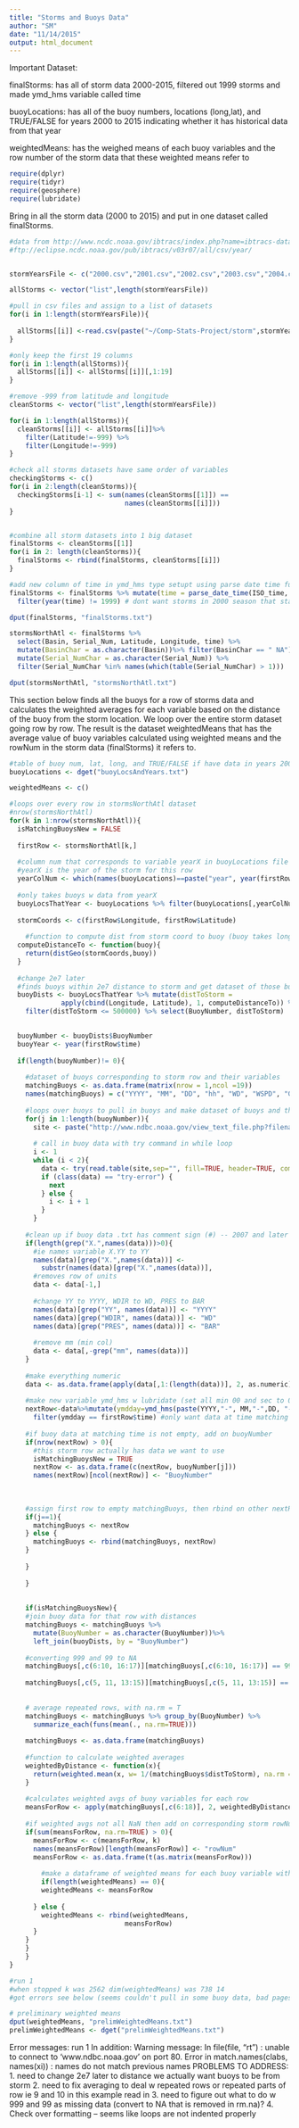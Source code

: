 ```yaml
---
title: "Storms and Buoys Data"
author: "SM"
date: "11/14/2015"
output: html_document
---
```


Important Dataset:

finalStorms: has all of storm data 2000-2015, filtered out 1999 storms and made ymd_hms variable called time

buoyLocations: has all of the buoy numbers, locations (long,lat), and TRUE/FALSE for years 2000 to 2015 indicating whether it has historical data from that year

weightedMeans: has the weighed means of each buoy variables and the row number of the storm data that these weighted means refer to



```r

require(dplyr)
require(tidyr)
require(geosphere)
require(lubridate)

```


Bring in all the storm data (2000 to 2015) and put in one dataset called finalStorms.
```r
#data from http://www.ncdc.noaa.gov/ibtracs/index.php?name=ibtracs-data
#ftp://eclipse.ncdc.noaa.gov/pub/ibtracs/v03r07/all/csv/year/


stormYearsFile <- c("2000.csv","2001.csv","2002.csv","2003.csv","2004.csv","2005.csv","2006.csv","2007.csv","2008.csv","2009.csv","2010.csv","2011.csv","2012.csv","2013.csv","2014.csv", "2015.csv")

allStorms <- vector("list",length(stormYearsFile)) 

#pull in csv files and assign to a list of datasets
for(i in 1:length(stormYearsFile)){
  
  allStorms[[i]] <-read.csv(paste("~/Comp-Stats-Project/storm",stormYearsFile[i], sep=""))
}

#only keep the first 19 columns
for(i in 1:length(allStorms)){
  allStorms[[i]] <- allStorms[[i]][,1:19]
}

#remove -999 from latitude and longitude
cleanStorms <- vector("list",length(stormYearsFile))

for(i in 1:length(allStorms)){
  cleanStorms[[i]] <- allStorms[[i]]%>% 
    filter(Latitude!=-999) %>% 
    filter(Longitude!=-999)
}

#check all storms datasets have same order of variables
checkingStorms <- c()
for(i in 2:length(cleanStorms)){
  checkingStorms[i-1] <- sum(names(cleanStorms[[1]]) == 
                             names(cleanStorms[[i]]))
}


#combine all storm datasets into 1 big dataset
finalStorms <- cleanStorms[[1]]
for(i in 2: length(cleanStorms)){
  finalStorms <- rbind(finalStorms, cleanStorms[[i]])
}

#add new column of time in ymd_hms type setupt using parse date time fuction
finalStorms <- finalStorms %>% mutate(time = parse_date_time(ISO_time, "%m%d%Y %H%M")) %>%
  filter(year(time) != 1999) # dont want storms in 2000 season that start in 1999

dput(finalStorms, "finalStorms.txt")

stormsNorthAtl <- finalStorms %>% 
  select(Basin, Serial_Num, Latitude, Longitude, time) %>%
  mutate(BasinChar = as.character(Basin))%>% filter(BasinChar == " NA") %>%
  mutate(Serial_NumChar = as.character(Serial_Num)) %>% 
  filter(Serial_NumChar %in% names(which(table(Serial_NumChar) > 1)))

dput(stormsNorthAtl, "stormsNorthAtl.txt")

```


This section below finds all the buoys for a row of storms data and calculates the weighted averages for each variable based on the distance of the buoy from the storm location.  We loop over the entire storm dataset going row by row.  The result is the dataset weightedMeans that has the average value of buoy variables calculated using weighted means and the rowNum in the storm data (finalStorms) it refers to.

```r

#table of buoy num, lat, long, and TRUE/FALSE if have data in years 2000 to 2015
buoyLocations <- dget("buoyLocsAndYears.txt") 

weightedMeans <- c()

#loops over every row in stormsNorthAtl dataset
#nrow(stormsNorthAtl)
for(k in 1:nrow(stormsNorthAtl)){
  isMatchingBuoysNew = FALSE
  
  firstRow <- stormsNorthAtl[k,]
  
  #column num that corresponds to variable yearX in buoyLocations file
  #yearX is the year of the storm for this row
  yearColNum <- which(names(buoyLocations)==paste("year", year(firstRow$time), sep=""))
  
  #only takes buoys w data from yearX
  buoyLocsThatYear <- buoyLocations %>% filter(buoyLocations[,yearColNum] == TRUE)
  
  stormCoords <- c(firstRow$Longitude, firstRow$Latitude)
  
    #function to compute dist from storm coord to buoy (buoy takes long/lat of buoy)
  computeDistanceTo <- function(buoy){
    return(distGeo(stormCoords,buoy))
  }
  
  #change 2e7 later
  #finds buoys within 2e7 distance to storm and get dataset of those buoys and their dists
  buoyDists <- buoyLocsThatYear %>% mutate(distToStorm = 
             apply(cbind(Longitude, Latitude), 1, computeDistanceTo)) %>%
    filter(distToStorm <= 500000) %>% select(BuoyNumber, distToStorm)
  

  buoyNumber <- buoyDists$BuoyNumber
  buoyYear <- year(firstRow$time)
  
  if(length(buoyNumber)!= 0){
    
    #dataset of buoys corresponding to storm row and their variables
    matchingBuoys <- as.data.frame(matrix(nrow = 1,ncol =19))
    names(matchingBuoys) = c("YYYY", "MM", "DD", "hh", "WD", "WSPD", "GST", "WVHT", "DPD", "APD", "MWD", "BAR", "ATMP" ,"WTMP","DEWP" ,"VIS", "TIDE", "ymdday", "BuoyNumber")
    
    #loops over buoys to pull in buoys and make dataset of buoys and their variables
    for(j in 1:length(buoyNumber)){
      site <- paste("http://www.ndbc.noaa.gov/view_text_file.php?filename=", buoyNumber[j], "h", buoyYear, ".txt.gz&dir=data/historical/stdmet/", sep ="")
    
      # call in buoy data with try command in while loop
      i <- 1
      while (i < 2){
        data <- try(read.table(site,sep="", fill=TRUE, header=TRUE, comment.char=""))
        if (class(data) == "try-error") {
          next
        } else {
          i <- i + 1
        }
      }
    
    #clean up if buoy data .txt has comment sign (#) -- 2007 and later
    if(length(grep("X.",names(data)))>0){
      #ie names variable X.YY to YY
      names(data)[grep("X.",names(data))] <-
        substr(names(data)[grep("X.",names(data))],                                                start=3,nchar(names(data)[grep("X.",names(data))]))
      #removes row of units
      data <- data[-1,]
      
      #change YY to YYYY, WDIR to WD, PRES to BAR
      names(data)[grep("YY", names(data))] <- "YYYY"
      names(data)[grep("WDIR", names(data))] <- "WD"
      names(data)[grep("PRES", names(data))] <- "BAR"
      
      #remove mm (min col)
      data <- data[,-grep("mm", names(data))]
    }
      
    #make everything numeric
    data <- as.data.frame(apply(data[,1:(length(data))], 2, as.numeric))
      
    #make new variable ymd_hms w lubridate (set all min 00 and sec to 00)
    nextRow<-data%>%mutate(ymdday=ymd_hms(paste(YYYY,"-", MM,"-",DD, "-", hh, "-", 00, "-", 00)))%>%
      filter(ymdday == firstRow$time) #only want data at time matching storm
    
    #if buoy data at matching time is not empty, add on buoyNumber 
    if(nrow(nextRow) > 0){
      #this storm row actually has data we want to use
      isMatchingBuoysNew = TRUE
      nextRow <- as.data.frame(c(nextRow, buoyNumber[j]))
      names(nextRow)[ncol(nextRow)] <- "BuoyNumber"
    
    
    
    #assign first row to empty matchingBuoys, then rbind on other nextRows sequentially
    if(j==1){
      matchingBuoys <- nextRow
    } else {
      matchingBuoys <- rbind(matchingBuoys, nextRow)
    }
      
    }
   
    }
    
    
    if(isMatchingBuoysNew){
    #join buoy data for that row with distances
    matchingBuoys <- matchingBuoys %>% 
      mutate(BuoyNumber = as.character(BuoyNumber))%>%
      left_join(buoyDists, by = "BuoyNumber")
    
    #converting 999 and 99 to NA
    matchingBuoys[,c(6:10, 16:17)][matchingBuoys[,c(6:10, 16:17)] == 99] <- NA
    
    matchingBuoys[,c(5, 11, 13:15)][matchingBuoys[,c(5, 11, 13:15)] == 999] <- NA
    
    
    # average repeated rows, with na.rm = T
    matchingBuoys <- matchingBuoys %>% group_by(BuoyNumber) %>%
      summarize_each(funs(mean(., na.rm=TRUE)))
    
    matchingBuoys <- as.data.frame(matchingBuoys)
    
    #function to calculate weighted averages
    weightedByDistance <- function(x){
      return(weighted.mean(x, w= 1/(matchingBuoys$distToStorm), na.rm = TRUE))
    }
    
    #calculates weighted avgs of buoy variables for each row
    meansForRow <- apply(matchingBuoys[,c(6:18)], 2, weightedByDistance)
    
    #if weighted avgs not all NaN then add on corresponding storm rowNum
    if(sum(meansForRow, na.rm=TRUE) > 0){
      meansForRow <- c(meansForRow, k)
      names(meansForRow)[length(meansForRow)] <- "rowNum"
      meansForRow <- as.data.frame(t(as.matrix(meansForRow)))
      
        #make a dataframe of weighted means for each buoy variable with correspond storm rowNum
        if(length(weightedMeans) == 0){
        weightedMeans <- meansForRow
        
      } else {
        weightedMeans <- rbind(weightedMeans, 
                             meansForRow)
      }
    }
    }
    }
}

```

```r
#run 1
#when stopped k was 2562 dim(weightedMeans) was 738 14
#got errors see below (seems couldn't pull in some buoy data, bad pages for those?)

# preliminary weighted means
dput(weightedMeans, "prelimWeightedMeans.txt")
prelimWeightedMeans <- dget("prelimWeightedMeans.txt")
```

Error messages: run 1
In addition: Warning message:
In file(file, "rt") : unable to connect to 'www.ndbc.noaa.gov' on port 80.
Error in match.names(clabs, names(xi)) : 
  names do not match previous names
PROBLEMS TO ADDRESS:
1. need to change 2e7 later to distance we actually want buoys to be from storm
2.  need to fix averaging to deal w repeated rows or repeated parts of row ie 9 and 10 in this example read in 
3. need to figure out what to do w 999 and 99 as missing data (convert to NA that is removed in rm.na)?
4. Check over formatting -- seems like loops are not indented properly 

